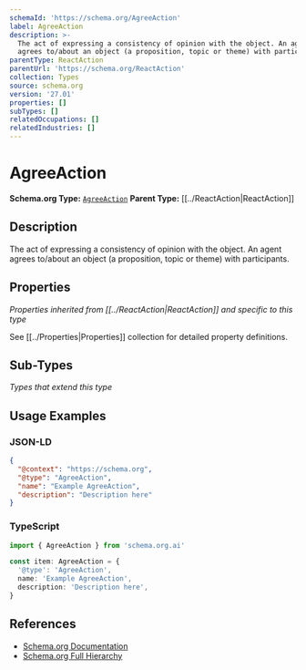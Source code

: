 ```yaml
---
schemaId: 'https://schema.org/AgreeAction'
label: AgreeAction
description: >-
  The act of expressing a consistency of opinion with the object. An agent
  agrees to/about an object (a proposition, topic or theme) with participants.
parentType: ReactAction
parentUrl: 'https://schema.org/ReactAction'
collection: Types
source: schema.org
version: '27.01'
properties: []
subTypes: []
relatedOccupations: []
relatedIndustries: []
---
```

# AgreeAction

**Schema.org Type:** [`AgreeAction`](https://schema.org/AgreeAction)
**Parent Type:** [[../ReactAction|ReactAction]]

## Description

The act of expressing a consistency of opinion with the object. An agent agrees to/about an object (a proposition, topic or theme) with participants.

## Properties

*Properties inherited from [[../ReactAction|ReactAction]] and specific to this type*

See [[../Properties|Properties]] collection for detailed property definitions.

## Sub-Types

*Types that extend this type*

## Usage Examples

### JSON-LD

```json
{
  "@context": "https://schema.org",
  "@type": "AgreeAction",
  "name": "Example AgreeAction",
  "description": "Description here"
}
```

### TypeScript

```typescript
import { AgreeAction } from 'schema.org.ai'

const item: AgreeAction = {
  '@type': 'AgreeAction',
  name: 'Example AgreeAction',
  description: 'Description here',
}
```

## References

- [Schema.org Documentation](https://schema.org/AgreeAction)
- [Schema.org Full Hierarchy](https://schema.org/docs/full.html)
